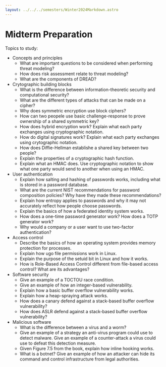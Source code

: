 ```yaml
---
layout: ../../../semesters/Winter2024Markdown.astro
---
```


# Midterm Preparation

Topics to study:

- Concepts and principles
  - What are important questions to be considered when performing threat
    modeling?
  - How does risk assessment relate to threat modeling?
  - What are the components of DREAD?
- Crytographic building blocks
  - What is the difference between information-theoretic security and
    computational security?
  - What are the different types of attacks that can be made on a cipher?
  - Why does symmetric encryption use block ciphers?
  - How can two peopele use basic challenge-response to prove ownership of a
    shared symmetric key?
  - How does hybrid encryption work? Explain what each party exchanges using
    cryptographic notation.
  - How do digital signatures work? Explain what each party exchanges using
    crytographic notation.
  - How does Diffie-Hellman establishe a shared key between two people?
  - Explain the properties of a cryptographic hash function.
  - Explain what an HMAC does. Use cryptographic notation to show what one party
    would send to another when using an HMAC.
- User authentication
  - Explain how salting and hashing of passwords works, including what is stored
    in a password database.
  - What are the current NIST recommendations for password composition policies?
    Why have they made these recommendations?
  - Explain how entropy applies to passwords and why it may not accurately
    reflect how people choose passwords.
  - Explain the basics of how a federated identity system works.
  - How does a one-time password generator work? How does a TOTP generator work?
  - Why would a company or a user want to use two-factor authentication?
- Access control
  - Describe the basics of how an operating system provides memory protection
    for processes.
  - Explain how ugo file permissions work in Linux.
  - Explain the purpose of the setuid bit in Linux and how it works.
  - How is Role-Based Access Control different from file-based access control?
    What are its advantages?
- Software security
  - Give an example of a TOCTOU race condition.
  - Give an example of how an integer-based vulnerability.
  - Explain how a basic buffer overflow vulnerability works.
  - Explain how a heap-spraying attack works.
  - How does a canary defend against a stack-based buffer overflow
    vulnerability?
  - How does ASLR defend against a stack-based buffer overflow vulnerability?
- Malicious software
  - What is the difference between a virus and a worm?
  - Give an example of a strategy an anti-virus program could use to detect
    malware. Give an example of a counter-attack a virus could use to defeat
    this detection measure.
  - Given Figure 7.5 from the book, explain how inline hooking works.
  - What is a botnet? Give an example of how an attacker can hide its command
    and control infrastructure from legal authorities.
